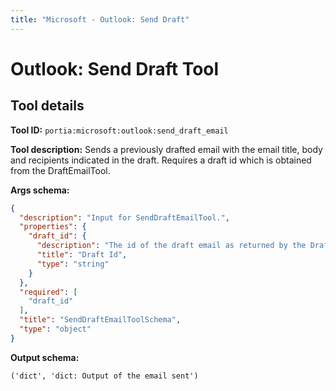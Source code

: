 ```yaml
---
title: "Microsoft - Outlook: Send Draft"
---
```

<!-- WARNING: This file is auto-generated by generate_tool_docs.py. Do not edit manually. -->


# Outlook: Send Draft Tool

<Intro />

## Tool details
**Tool ID:** `portia:microsoft:outlook:send_draft_email`

**Tool description:** Sends a previously drafted email with the email title, body and recipients indicated in the draft. Requires a draft id which is obtained from the DraftEmailTool.

**Args schema:**
```json
{
  "description": "Input for SendDraftEmailTool.",
  "properties": {
    "draft_id": {
      "description": "The id of the draft email as returned by the DraftEmailTool tool",
      "title": "Draft Id",
      "type": "string"
    }
  },
  "required": [
    "draft_id"
  ],
  "title": "SendDraftEmailToolSchema",
  "type": "object"
}
```

**Output schema:**
```
('dict', 'dict: Output of the email sent')
```
